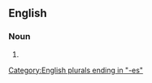 ==English==

===Noun===
{{head|en|noun form}}

# {{plural of|en|abstruseness}}

[[Category:English plurals ending in "-es"]]